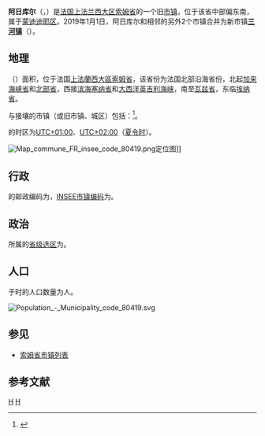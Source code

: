 {{noteTA|G1=法国地名}}
{{Infobox French former commune
|name                   = 阿日库尔
|native name            = Hargicourt
|arrondissement         = [[蒙迪迪耶区|蒙迪迪耶区]]
|commune                = [[三河镇_(索姆省)|三河镇]]
}}
'''阿日库尔'''（{{lang-fr|Hargicourt}}，{{IPA-fr|aʁʒikuʁ}}）是[[法国|法国]][[上法兰西大区|上法兰西大区]][[索姆省|索姆省]]的一个旧[[市镇_(法国)|市镇]]，位于该省中部偏东南，属于[[蒙迪迪耶区|蒙迪迪耶区]]。2019年1月1日，阿日库尔和相邻的另外2个市镇合并为新市镇'''[[三河镇_(索姆省)|三河镇]]'''（{{lang|fr|Trois-Rivières}}）。

== 地理 ==
{{PAGENAMEBASE}}（{{wikidata|property|linked|P625}}）面积{{wikidata|properties|P2046}}，位于法国[[上法蘭西大區|上法蘭西大區]][[索姆省|索姆省]]，该省份为法国北部沿海省份，北起[[加来海峡省|加来海峡省]]和[[北部省_(法国)|北部省]]，西接[[滨海塞纳省|滨海塞纳省]]和[[大西洋|大西洋]][[英吉利海峡|英吉利海峡]]，南至[[瓦兹省|瓦兹省]]，东临[[埃纳省|埃纳省]]。

与{{PAGENAMEBASE}}接壤的市镇（或旧市镇、城区）包括：{{Wikidata|properties|linked|P47}}<ref name="geo">{{Cite web|url=https://www.geoportail.gouv.fr/carte|title=Carte|accessdate=2020-03-22|author=Géoportail|language=fr|publisher=Géoportail|archive-date=2017-01-29|archive-url=https://web.archive.org/web/20170129154129/https://www.geoportail.gouv.fr/carte/|dead-url=no}}</ref>。

{{PAGENAMEBASE}}的时区为[[UTC+01:00|UTC+01:00]]、[[UTC+02:00|UTC+02:00]]（[[夏时制|夏令时]]）。

[[File:Map_commune_FR_insee_code_80419.png|thumb]]定位图]]{{Clear|left}}
== 行政 ==
{{PAGENAMEBASE}}的邮政编码为{{wikidata|properties|P281}}，[[法国国家统计与经济研究所|INSEE市镇编码]]为{{wikidata|properties|P374}}。

== 政治 ==
{{PAGENAMEBASE}}所属的[[縣_(法國)|省级选区]]为{{WikidataLink|{{wikidata|properties|raw|best||P7938}}}}。

== 人口 ==
{{PAGENAMEBASE}}于{{wikidata|qualifier|P1082|P585}}时的人口数量为{{wikidata|property|raw|P1082}}人。

[[File:Population_-_Municipality_code_80419.svg|thumb]]{{Clear|left}}
== 参见 ==
* [[索姆省市镇列表|索姆省市镇列表]]

== 参考文献 ==
{{reflist}}

[[Category:索姆省旧市镇|H]]
[[Category:2019年撤销的法国市镇|H]]